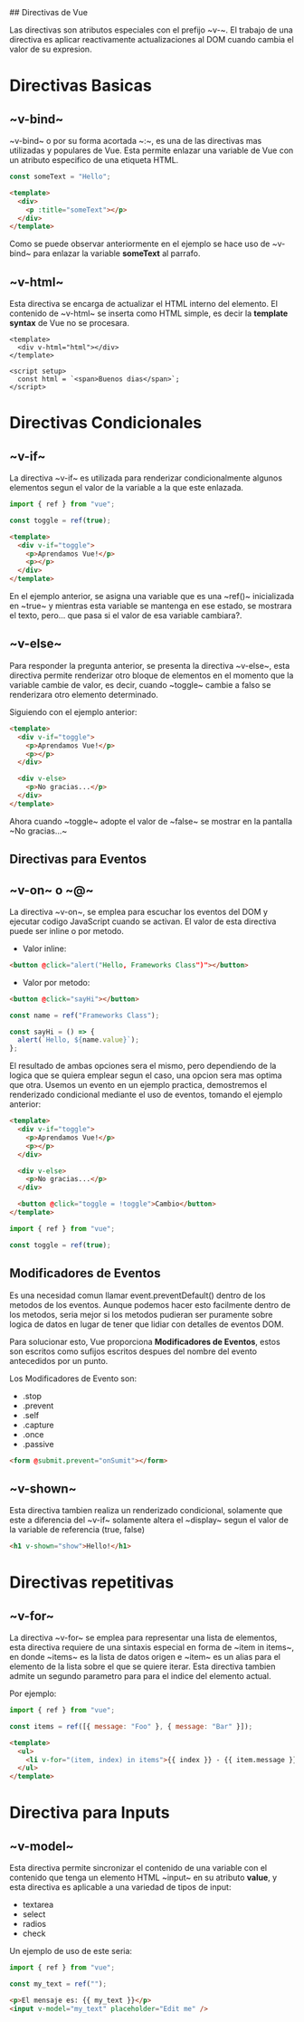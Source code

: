 
<PageView>
## Directivas de Vue

Las directivas son atributos especiales con el prefijo ~v-~. El trabajo de una directiva es aplicar reactivamente actualizaciones al DOM cuando cambia el valor de su expresion.

# Directivas Basicas

## ~v-bind~

~v-bind~ o por su forma acortada ~:~, es una de las directivas mas utilizadas y populares de Vue. Esta permite enlazar una variable de Vue con un atributo especifico de una etiqueta HTML.

```javascript
const someText = "Hello";
```

```html
<template>
  <div>
    <p :title="someText"></p>
  </div>
</template>
```

Como se puede observar anteriormente en el ejemplo se hace uso de ~v-bind~ para enlazar la variable **someText** al parrafo.

## ~v-html~

Esta directiva se encarga de actualizar el HTML interno del elemento. El contenido de ~v-html~ se inserta como HTML simple, es decir la **template syntax** de Vue no se procesara.

```Example
<template>
  <div v-html="html"></div>
</template>

<script setup>
  const html = `<span>Buenos dias</span>`;
</script>
```

# Directivas Condicionales

## ~v-if~

La directiva ~v-if~ es utilizada para renderizar condicionalmente algunos elementos segun el valor de la variable a la que este enlazada.

```javascript
import { ref } from "vue";

const toggle = ref(true);
```

```html
<template>
  <div v-if="toggle">
    <p>Aprendamos Vue!</p>
    <p></p>
  </div>
</template>
```

En el ejemplo anterior, se asigna una variable que es una ~ref()~ inicializada en ~true~ y mientras esta variable se mantenga en ese estado, se mostrara el texto, pero... que pasa si el valor de esa variable cambiara?.

## ~v-else~

Para responder la pregunta anterior, se presenta la directiva ~v-else~, esta directiva permite renderizar otro bloque de elementos en el momento que la variable cambie de valor, es decir, cuando ~toggle~ cambie a falso se renderizara otro elemento determinado.

Siguiendo con el ejemplo anterior:

```html
<template>
  <div v-if="toggle">
    <p>Aprendamos Vue!</p>
    <p></p>
  </div>

  <div v-else>
    <p>No gracias...</p>
  </div>
</template>
```

Ahora cuando ~toggle~ adopte el valor de ~false~ se mostrar en la pantalla ~No gracias...~

## Directivas para Eventos

## ~v-on~ o ~@~

La directiva ~v-on~, se emplea para escuchar los eventos del DOM y ejecutar codigo JavaScript cuando se activan. El valor de esta directiva puede ser inline o por metodo.

- Valor inline:

```html
<button @click="alert("Hello, Frameworks Class")"></button>
```

- Valor por metodo:

```html
<button @click="sayHi"></button>
```

```javascript
const name = ref("Frameworks Class");

const sayHi = () => {
  alert(`Hello, ${name.value}`);
};
```

El resultado de ambas opciones sera el mismo, pero dependiendo de la logica que se quiera emplear segun el caso, una opcion sera mas optima que otra.
Usemos un evento en un ejemplo practica, demostremos el renderizado condicional mediante el uso de eventos, tomando el ejemplo anterior:

```html
<template>
  <div v-if="toggle">
    <p>Aprendamos Vue!</p>
    <p></p>
  </div>

  <div v-else>
    <p>No gracias...</p>
  </div>

  <button @click="toggle = !toggle">Cambio</button>
</template>
```

```javascript
import { ref } from "vue";

const toggle = ref(true);
```

<ExampleWrapper>
  <Vif />
</ExampleWrapper>

## Modificadores de Eventos

Es una necesidad comun llamar event.preventDefault() dentro de los metodos de los eventos. Aunque podemos hacer esto facilmente dentro de los metodos, seria mejor si los metodos pudieran ser puramente sobre logica de datos en lugar de tener que lidiar con detalles de eventos DOM.

Para solucionar esto, Vue proporciona **Modificadores de Eventos**, estos son escritos como sufijos escritos despues del nombre del evento antecedidos por un punto.

Los Modificadores de Evento son:

- .stop
- .prevent
- .self
- .capture
- .once
- .passive

```html
<form @submit.prevent="onSumit"></form>
```

## ~v-shown~

Esta directiva tambien realiza un renderizado condicional, solamente que este a diferencia del ~v-if~ solamente altera el ~display~ segun el valor de la variable de referencia (true, false)

```html
<h1 v-shown="show">Hello!</h1>
```

# Directivas repetitivas

## ~v-for~

La directiva ~v-for~ se emplea para representar una lista de elementos, esta directiva requiere de una sintaxis especial en forma de ~item in items~, en donde ~items~ es la lista de datos origen e ~item~ es un alias para el elemento de la lista sobre el que se quiere iterar. Esta directiva tambien admite un segundo parametro para para el indice del elemento actual.

Por ejemplo:

```javascript
import { ref } from "vue";

const items = ref([{ message: "Foo" }, { message: "Bar" }]);
```

```html
<template>
  <ul>
    <li v-for="(item, index) in items">{{ index }} - {{ item.message }}</li>
  </ul>
</template>
```

<ExampleWrapper>
  <Vfor />
</ExampleWrapper>

# Directiva para Inputs

## ~v-model~

Esta directiva permite sincronizar el contenido de una variable con el contenido que tenga un elemento HTML ~input~ en su atributo **value**, y esta directiva es aplicable a una variedad de tipos de input:

- textarea
- select
- radios
- check

Un ejemplo de uso de este seria:

```javascript
import { ref } from "vue";

const my_text = ref("");
```

```html
<p>El mensaje es: {{ my_text }}</p>
<input v-model="my_text" placeholder="Edit me" />
```

<ExampleWrapper>
  <Vmodel />
</ExampleWrapper>

</PageView>
